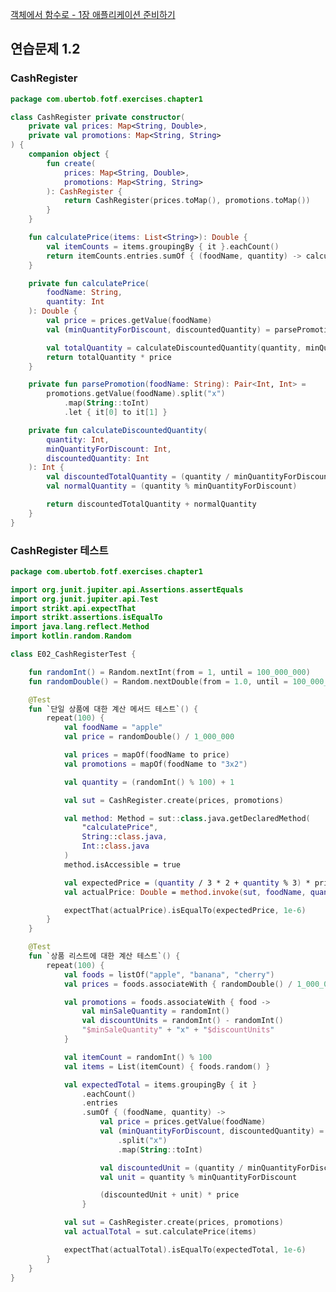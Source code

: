 [객체에서 함수로 - 1장 애플리케이션 준비하기](https://egg528.tistory.com/17)


## 연습문제 1.2
### CashRegister
```kotlin
package com.ubertob.fotf.exercises.chapter1

class CashRegister private constructor(
    private val prices: Map<String, Double>,
    private val promotions: Map<String, String>
) {
    companion object {
        fun create(
            prices: Map<String, Double>,
            promotions: Map<String, String>
        ): CashRegister {
            return CashRegister(prices.toMap(), promotions.toMap())
        }
    }

    fun calculatePrice(items: List<String>): Double {
        val itemCounts = items.groupingBy { it }.eachCount()
        return itemCounts.entries.sumOf { (foodName, quantity) -> calculatePrice(foodName, quantity) }
    }

    private fun calculatePrice(
        foodName: String,
        quantity: Int
    ): Double {
        val price = prices.getValue(foodName)
        val (minQuantityForDiscount, discountedQuantity) = parsePromotion(foodName)

        val totalQuantity = calculateDiscountedQuantity(quantity, minQuantityForDiscount, discountedQuantity)
        return totalQuantity * price
    }

    private fun parsePromotion(foodName: String): Pair<Int, Int> =
        promotions.getValue(foodName).split("x")
            .map(String::toInt)
            .let { it[0] to it[1] }

    private fun calculateDiscountedQuantity(
        quantity: Int,
        minQuantityForDiscount: Int,
        discountedQuantity: Int
    ): Int {
        val discountedTotalQuantity = (quantity / minQuantityForDiscount) * discountedQuantity
        val normalQuantity = (quantity % minQuantityForDiscount)

        return discountedTotalQuantity + normalQuantity
    }
}
```

### CashRegister 테스트
```kotlin
package com.ubertob.fotf.exercises.chapter1

import org.junit.jupiter.api.Assertions.assertEquals
import org.junit.jupiter.api.Test
import strikt.api.expectThat
import strikt.assertions.isEqualTo
import java.lang.reflect.Method
import kotlin.random.Random

class E02_CashRegisterTest {

    fun randomInt() = Random.nextInt(from = 1, until = 100_000_000)
    fun randomDouble() = Random.nextDouble(from = 1.0, until = 100_000_000.0)

    @Test
    fun `단일 상품에 대한 계산 메서드 테스트`() {
        repeat(100) {
            val foodName = "apple"
            val price = randomDouble() / 1_000_000

            val prices = mapOf(foodName to price)
            val promotions = mapOf(foodName to "3x2")

            val quantity = (randomInt() % 100) + 1

            val sut = CashRegister.create(prices, promotions)

            val method: Method = sut::class.java.getDeclaredMethod(
                "calculatePrice",
                String::class.java,
                Int::class.java
            )
            method.isAccessible = true

            val expectedPrice = (quantity / 3 * 2 + quantity % 3) * price
            val actualPrice: Double = method.invoke(sut, foodName, quantity) as Double

            expectThat(actualPrice).isEqualTo(expectedPrice, 1e-6)
        }
    }

    @Test
    fun `상품 리스트에 대한 계산 테스트`() {
        repeat(100) {
            val foods = listOf("apple", "banana", "cherry")
            val prices = foods.associateWith { randomDouble() / 1_000_000 }

            val promotions = foods.associateWith { food ->
                val minSaleQuantity = randomInt()
                val discountUnits = randomInt() - randomInt()
                "$minSaleQuantity" + "x" + "$discountUnits"
            }

            val itemCount = randomInt() % 100
            val items = List(itemCount) { foods.random() }

            val expectedTotal = items.groupingBy { it }
                .eachCount()
                .entries
                .sumOf { (foodName, quantity) ->
                    val price = prices.getValue(foodName)
                    val (minQuantityForDiscount, discountedQuantity) = promotions.getValue(foodName)
                        .split("x")
                        .map(String::toInt)

                    val discountedUnit = (quantity / minQuantityForDiscount) * discountedQuantity
                    val unit = quantity % minQuantityForDiscount

                    (discountedUnit + unit) * price
                }

            val sut = CashRegister.create(prices, promotions)
            val actualTotal = sut.calculatePrice(items)

            expectThat(actualTotal).isEqualTo(expectedTotal, 1e-6)
        }
    }
}
```
